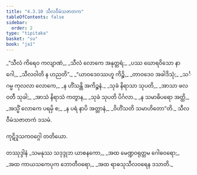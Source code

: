 ```yaml
---
title: "4.3.10 သီလဝီမံသဇာတက"
tableOfContents: false
sidebar:
  order: 2
type: "tipitaka"
basket: "su"
book: "ja1"
---
```



<DynamicBreadcrumb />

<Division number="117" book="ja1">

<Paragraph number="1032" type="verses" book="ja1">
_“သီလံ ကိရေဝ ကလျာဏံ,_  
_သီလံ လောကေ အနုတ္တရံ;_  
_ပဿ ဃောရဝိသော နာဂေါ,_  
_သီလဝါတိ န ဟညတိ”._  

</Paragraph>

</Division>
<Division number="118" book="ja1">

<Paragraph number="1033" type="verses" book="ja1">
_“ယာဝဒေဝဿဟူ ကိဉ္စိ,_  
_တာဝဒေဝ အခါဒိသုံ;_  
_သင်္ဂမ္မ ကုလလာ လောကေ,_  
_န ဟိံသန္တိ အကိဉ္စနံ._  

</Paragraph>

</Division>
<Division number="119" book="ja1">

<Paragraph number="1034" type="verses" book="ja1">
_သုခံ နိရာသာ သုပတိ,_  
_အာသာ ဖလဝတီ သုခါ;_  
_အာသံ နိရာသံ ကတွာန,_  
_သုခံ သုပတိ ပိင်္ဂလာ._  

</Paragraph>

</Division>
<Division number="120" book="ja1">

<Paragraph number="1035" type="verses" book="ja1">
_န သမာဓိပရော အတ္ထိ,_  
_အသ္မိံ လောကေ ပရမှိ စ;_  
_န ပရံ နာပိ အတ္တာနံ,_  
_ဝိဟိံသတိ သမာဟိတော”တိ._  


</Paragraph>
</Division>

<Paragraph number="1036" type="center" book="ja1">
သီလဝီမံသဇာတကံ ဒသမံ.

  
ကုဋိဒူသကဝဂ္ဂေါ တတိယော.



</Paragraph>

<Paragraph number="1037" type="center" book="ja1">
တဿုဒ္ဒါနံ


</Paragraph>

<Paragraph number="1038" type="verses" book="ja1">
_သမနုဿ သဒုဒ္ဒုဘ ယာစနကော,_  
_အထ မေဏ္ဍဝရုတ္တမ ဂေါဓဝရော;_  
_အထ ကာယသကေပုက ဘောတီဝရော,_  
_အထ ရာဓသုသီလဝရေန ဒသာတိ._
</Paragraph>